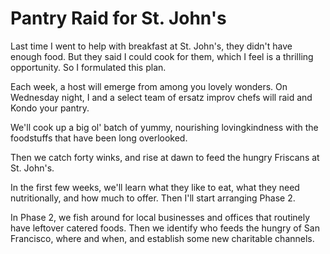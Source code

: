 # Pantry Raid for St. John's

Last time I went to help with breakfast at St. John's, they didn't have enough food. But they said I could cook for them, which I feel is a thrilling opportunity. So I formulated this plan.

Each week, a host will emerge from among you lovely wonders. On Wednesday night, I and a select team of ersatz improv chefs will raid and Kondo your pantry.

We'll cook up a big ol' batch of yummy, nourishing lovingkindness with the foodstuffs that have been long overlooked.

Then we catch forty winks, and rise at dawn to feed the hungry Friscans at St. John's.

In the first few weeks, we'll learn what they like to eat, what they need nutritionally, and how much to offer. Then I'll start arranging Phase 2.

In Phase 2, we fish around for local businesses and offices that routinely have leftover catered foods. Then we identify who feeds the hungry of San Francisco, where and when, and establish some new charitable channels.